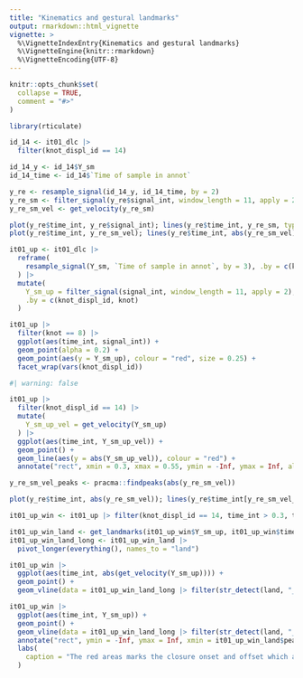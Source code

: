 ```yaml
---
title: "Kinematics and gestural landmarks"
output: rmarkdown::html_vignette
vignette: >
  %\VignetteIndexEntry{Kinematics and gestural landmarks}
  %\VignetteEngine{knitr::rmarkdown}
  %\VignetteEncoding{UTF-8}
---
```


```r
knitr::opts_chunk$set(
  collapse = TRUE,
  comment = "#>"
)
```

```r
library(rticulate)
```

```r
id_14 <- it01_dlc |> 
  filter(knot_displ_id == 14)

id_14_y <- id_14$Y_sm
id_14_time <- id_14$`Time of sample in annot`

y_re <- resample_signal(id_14_y, id_14_time, by = 2)
y_re_sm <- filter_signal(y_re$signal_int, window_length = 11, apply = 2)
y_re_sm_vel <- get_velocity(y_re_sm)

plot(y_re$time_int, y_re$signal_int); lines(y_re$time_int, y_re_sm, type = "p", col = "red")
plot(y_re$time_int, y_re_sm_vel); lines(y_re$time_int, abs(y_re_sm_vel), col = "red"); lines(y_re$time_int, get_acceleration(y_re_sm), col = "green")
```

```r
it01_up <- it01_dlc |> 
  reframe(
    resample_signal(Y_sm, `Time of sample in annot`, by = 3), .by = c(knot_displ_id, knot)
  ) |> 
  mutate(
    Y_sm_up = filter_signal(signal_int, window_length = 11, apply = 2),
    .by = c(knot_displ_id, knot)
  )

it01_up |> 
  filter(knot == 8) |> 
  ggplot(aes(time_int, signal_int)) +
  geom_point(alpha = 0.2) +
  geom_point(aes(y = Y_sm_up), colour = "red", size = 0.25) +
  facet_wrap(vars(knot_displ_id))
```

```r
#| warning: false

it01_up |> 
  filter(knot_displ_id == 14) |> 
  mutate(
    Y_sm_up_vel = get_velocity(Y_sm_up)
  ) |> 
  ggplot(aes(time_int, Y_sm_up_vel)) +
  geom_point() +
  geom_line(aes(y = abs(Y_sm_up_vel)), colour = "red") +
  annotate("rect", xmin = 0.3, xmax = 0.55, ymin = -Inf, ymax = Inf, alpha = 0.3)
```

```r
y_re_sm_vel_peaks <- pracma::findpeaks(abs(y_re_sm_vel))

plot(y_re$time_int, abs(y_re_sm_vel)); lines(y_re$time_int[y_re_sm_vel_peaks[,2]], y_re_sm_vel_peaks[,1], col = "red", type = "p", pch = 3); lines(y_re$time_int[y_re_sm_vel_peaks[,3]], y_re_sm_vel_peaks[,1], col = "green", type = "p", pch = 18); lines(y_re$time_int[y_re_sm_vel_peaks[,4]], y_re_sm_vel_peaks[,1], col = "blue", type = "p", pch = 18)
```

```r
it01_up_win <- it01_up |> filter(knot_displ_id == 14, time_int > 0.3, time_int < 0.55)

it01_up_win_land <- get_landmarks(it01_up_win$Y_sm_up, it01_up_win$time_int)
it01_up_win_land_long <- it01_up_win_land |> 
  pivot_longer(everything(), names_to = "land")

it01_up_win |> 
  ggplot(aes(time_int, abs(get_velocity(Y_sm_up)))) +
  geom_point() +
  geom_vline(data = it01_up_win_land_long |> filter(str_detect(land, "_ons|_off")), aes(xintercept = value))

it01_up_win |> 
  ggplot(aes(time_int, Y_sm_up)) +
  geom_point() +
  geom_vline(data = it01_up_win_land_long |> filter(str_detect(land, "_ons|_off")), aes(xintercept = value)) +
  annotate("rect", ymin = -Inf, ymax = Inf, xmin = it01_up_win_land$peak_1_time + (it01_up_win_land$PLAT_ons - it01_up_win_land$peak_1_time) / 2, xmax = it01_up_win_land$PLAT_off + (it01_up_win_land$peak_2_time - it01_up_win_land$PLAT_off) / 2, fill = "red", alpha = 0.2) +
  labs(
    caption = "The red areas marks the closure onset and offset which are\nthe mid-point between the peak closing velocity and the plateau onset,\nand the mid-point between the plateau offset and the peak opening velocity"
  )
```
